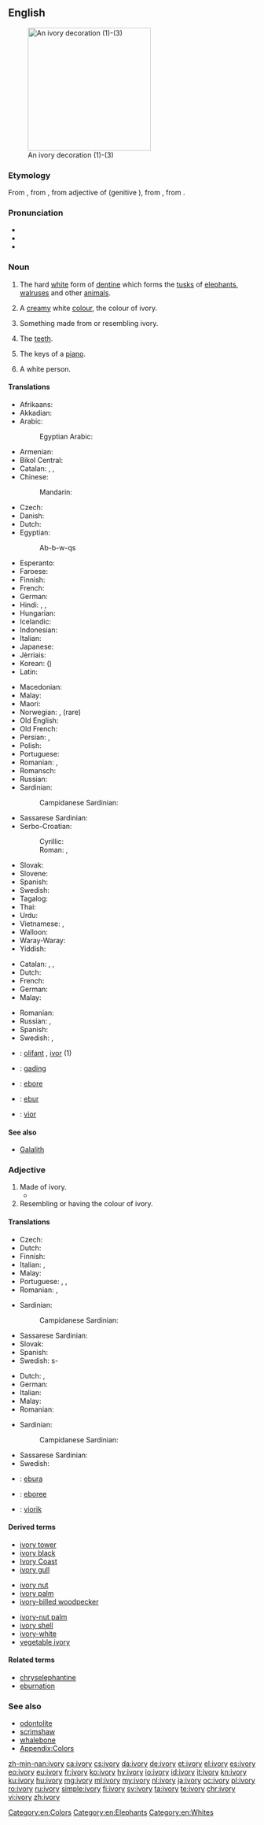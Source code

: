 ==English==
{{wikipedia}}
[[Image:Ivory_decoration.jpg|thumb|right|250px|An ivory decoration (1)-(3)]]

===Etymology===
From {{etyl|enm|en}} {{term|ivorie|lang=enm}}, from {{etyl|xno|en}} {{term|ivurie|lang=fro}}, from {{etyl|la|en}} {{term|eboreus||in or of ivory|lang=la}} adjective of {{term|ebur||ivory|lang=la}} (genitive {{term|eboris|lang=la}}), from {{etyl|cop|en}} {{term|ⲉⲃⲟⲩ|tr=ebou||elephant}} , from {{etyl|egy|en}} {{term|𓍋𓃀𓅱𓌟|tr=ȝbw|lang=egy}}.

===Pronunciation===
* {{IPA|/ˈaɪvəɹi/|lang=en}}
* {{audio|En-us-ivory.ogg|Audio (US)|lang=en}}
* {{hyphenation|i|vo|ry|lang=en}}

===Noun===
{{en-noun|~|ivories}}

# {{context|uncountable|lang=en}} The hard [[white]] form of [[dentine]] which forms the [[tusk]]s of [[elephant]]s, [[walrus]]es and other [[animal]]s.
# A [[cream]]y white [[color|colour]], the colour of ivory.
#: {{color panel|FFFFF0}}
# Something made from or resembling ivory.
# {{context|collective singular or in plural|lang=en}} The [[teeth]].
# {{context|collective singular or in plural|lang=en}} The keys of a [[piano]].
# {{context|slang|lang=en}} A white person.

====Translations====
{{trans-top|material}}
* Afrikaans: {{t|af|ivoor}}
* Akkadian: {{t|akk|𒅗|tr=šinnu(m)|sc=Xsux}}
* Arabic: {{t|ar|عاج|m|tr=3aaj|sc=Arab}}
*: Egyptian Arabic: {{t|arz|عاج|m|tr=ʕaag|sc=Arab}}
* Armenian: {{t|hy|փղոսկր|tr=p'ġoskr|sc=Armn}}
* Bikol Central: {{t|bcl|gading}}
* Catalan: {{t+|ca|ivori|m}}, {{t+|ca|vori|m}}, {{t+|ca|marfil|m}}
* Chinese:
*: Mandarin: {{t+|cmn|象牙|tr=xiàngyá|sc=Hani}}
* Czech: {{t+|cs|slonovina|f}}
* Danish: {{t+|da|elfenben|n}}
* Dutch: {{t+|nl|ivoor|n}}
* Egyptian: {{t|egy|ȝbw|alt=ȝbw|sc=Egyp}}
*: <hiero>Ab-b-w-qs</hiero>
* Esperanto: {{t|eo|eburo}}
* Faroese: {{t|fo|fílabein|n}}
* Finnish: {{t+|fi|norsunluu}}
* French: {{t+|fr|ivoire|m}}
* German: {{t+|de|Elfenbein|n}}
* Hindi: {{t|hi|हाथीदांत|tr=hāthīdānt|sc=Deva}}, {{t|hi|हाथी दांत|tr=hāthī dānt|sc=Deva}}, {{t|hi|गजदन्त|tr=gajdant|sc=Deva}}
* Hungarian: {{t+|hu|elefántcsont}}
* Icelandic: {{t+|is|fílabein|n}}
* Indonesian: {{t+|id|gading}}
* Italian: {{t+|it|avorio|m}}
* Japanese: {{t+|ja|象牙|tr=ぞうげ, zōge|sc=Jpan}}
* Jèrriais: {{t|roa-jer|iviéthe|m}}
* Korean: {{t+|ko|상아|tr=sang-a|sc=Kore}} ({{t+|ko|象牙|sc=Kore}})
* Latin: {{t+|la|ebur|n}}
{{trans-mid}}
* Macedonian: {{t|mk|слонова коска|f|tr=slónova kóska}}
* Malay: {{t|ms|gading}}
* Maori: {{t|mi|rei}}
* Norwegian: {{t|no|elfenben}}, {{t|no|filsbein}} (rare)
* Old English: {{t|ang|elpendbān|n}}
* Old French: {{t|fro|olifan|m}}
* Persian: {{t+|fa|عاج|tr='âj|sc=fa-Arab}}, {{t+|fa|پیلسته|tr=piloste|sc=fa-Arab}}
* Polish: {{t+|pl|kość słoniowa|f}}
* Portuguese: {{t+|pt|marfim|m}}
* Romanian: {{t+|ro|fildeș|n}}, {{t+|ro|ivoriu|n}}
* Romansch: {{t|rm|ivur|m}}
* Russian: {{t|ru|слоновая кость|f|tr=slonóvaja kost’|sc=Cyrl}}
* Sardinian:
*: Campidanese Sardinian: {{t|sro|marfilu}}
* Sassarese Sardinian: {{t|sdc|aboriu}}
* Serbo-Croatian:
*: Cyrillic: {{t|sh|слоновача|f}}
*: Roman: {{t+|sh|slonovača|f}}, {{t|sh|bjȅlokōst|f}}
* Slovak: {{t|sk|slonovina|f}}
* Slovene: {{t+|sl|slonovina|f}}
* Spanish: {{t+|es|marfil|m}}
* Swedish: {{t+|sv|elfenben|n}}
* Tagalog: {{t|tl|garing}}
* Thai: {{t|th|งาช้าง|tr=ngaa cháang|sc=Thai}}
* Urdu: {{t|ur|ہاتھی دانت|tr=hāthī dānt|sc=ur-Arab}}
* Vietnamese: {{t+|vi|ngà voi}}, {{t+|vi|ngà}}
* Walloon: {{t+|wa|ivwere|m}}
* Waray-Waray: {{t|war|gading}}
* Yiddish: {{t|yi|העלפאַנדביין|sc=Hebr}}
{{trans-bottom}}

{{trans-top|colour}}
* Catalan: {{t+|ca|ivori}}, {{t+|ca|vori}}, {{t+|ca|marfil|m}}
* Dutch: {{t+|nl|ivoorkleur|f}}
* French: {{t+|fr|ivoire}}
* German: {{t+|de|Elfenbein|n}}
* Malay: {{t|ms|gading}}
{{trans-mid}}
* Romanian: {{t|ro|alb-ivoriu}}
* Russian: {{t|ru|слоновая кость|f|tr=slonóvaja kost’|sc=Cyrl}}, {{t|ru|цвет слоновой кости|m|tr=cvet slonóvoj kósti|sc=Cyrl}}
* Spanish: {{t+|es|ebúrneo}}
* Swedish: {{t|sv|elfenbensfärg|c}}, {{t|sv|elfenbensvitt|n}}
{{trans-bottom}}

{{checktrans-top}}
<!--Remove this section once all of the translations below have been moved into the tables above.-->
* {{ttbc|br}}: [[olifant]] {{g|m}}, [[ivor]] {{g|m}} (1)
* {{ttbc|id}}: [[gading]]
* {{ttbc|ia}}: [[ebore]]
* {{ttbc|la}}: [[ebur]]
* {{ttbc|vo}}: [[vior]]
{{checktrans-bottom}}

====See also====
* [[Galalith]]

===Adjective===
{{en-adj|-}}

# Made of ivory.
#*{{quote-book|year=1913|author={{w|Joseph C. Lincoln}}|chapter=10
|title=[http://openlibrary.org/works/OL5535161W Mr. Pratt's Patients]
|passage=Men that I knew around Wapatomac didn't wear high, shiny plug hats, nor yeller spring overcoats, nor carry canes with '''ivory''' heads as big as a catboat's anchor, as you might say.}}
# Resembling or having the colour of ivory.

====Translations====
{{trans-top|made of ivory}}
* Czech: {{t|cs|slonovinový|m}}
* Dutch: {{t+|nl|ivoren}}
* Finnish: {{t+|fi|norsunluinen}}
* Italian: {{t+|it|eburneo}}, {{t+|it|avorio}}
* Malay: {{t|ms|gading}}
* Portuguese: {{t|pt|ebóreo|m}}, {{t+|pt|ebúrneo|m}}, {{t|pt|[[de]] [[marfim]]}}
* Romanian: {{t|ro|de fildeș}}, {{t|ro|din fildeș}}
{{trans-mid}}
* Sardinian:
*: Campidanese Sardinian: {{t|sro|marfilu}}
* Sassarese Sardinian: {{t|sdc|aboriu}}
* Slovak: {{t|sk|slonovinový}}
* Spanish: {{t|es|de marfil}}
* Swedish: {{t+|sv|elfenben}}s-
{{trans-bottom}}

{{trans-top|having colour of ivory}}
* Dutch: {{t+|nl|ivoorkleurig}}, {{t+|nl|ivoorkleurige}}
* German: {{t+|de|elfenbeinfarben}}
* Italian: {{t+|it|eburneo}}
* Malay: {{t|ms|gading}}
* Romanian: {{t|ro|alb-ivoriu}}
{{trans-mid}}
* Sardinian:
*: Campidanese Sardinian: {{t|sro|marfilu}}
* Sassarese Sardinian: {{t|sdc|aboriu}}
* Swedish: {{t|sv|elfenbensfärgad}}
{{trans-bottom}}

{{checktrans-top}}
<!--Remove this section once all of the translations below have been moved into the tables above.-->
* {{ttbc|eo}}: [[ebura]]
* {{ttbc|ia}}: [[eboree]]
* {{ttbc|vo}}: [[viorik]]
{{checktrans-bottom}}

====Derived terms====
{{top3}}
* [[ivory tower]]
* [[ivory black]]
* [[Ivory Coast]]
* [[ivory gull]]
{{mid3}}
* [[ivory nut]]
* [[ivory palm]]
* [[ivory-billed woodpecker]]
{{mid3}}
* [[ivory-nut palm]]
* [[ivory shell]]
* [[ivory-white]]
* [[vegetable ivory]]
{{bottom}}

====Related terms====
* [[chryselephantine]]
* [[eburnation]]

===See also===
* [[odontolite]]
* [[scrimshaw]]
* [[whalebone]]
* [[Appendix:Colors]]

[[Category:en:Colors]]
[[Category:en:Elephants]]
[[Category:en:Whites]]

[[zh-min-nan:ivory]]
[[ca:ivory]]
[[cs:ivory]]
[[da:ivory]]
[[de:ivory]]
[[et:ivory]]
[[el:ivory]]
[[es:ivory]]
[[eo:ivory]]
[[eu:ivory]]
[[fr:ivory]]
[[ko:ivory]]
[[hy:ivory]]
[[io:ivory]]
[[id:ivory]]
[[it:ivory]]
[[kn:ivory]]
[[ku:ivory]]
[[hu:ivory]]
[[mg:ivory]]
[[ml:ivory]]
[[my:ivory]]
[[nl:ivory]]
[[ja:ivory]]
[[oc:ivory]]
[[pl:ivory]]
[[ro:ivory]]
[[ru:ivory]]
[[simple:ivory]]
[[fi:ivory]]
[[sv:ivory]]
[[ta:ivory]]
[[te:ivory]]
[[chr:ivory]]
[[vi:ivory]]
[[zh:ivory]]